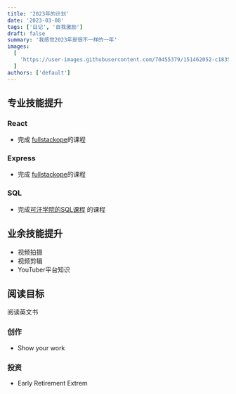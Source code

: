 ```yaml
---
title: '2023年的计划'
date: '2023-03-08'
tags: ['日记', '自我激励']
draft: false
summary: '我感觉2023年是很不一样的一年'
images:
  [
    'https://user-images.githubusercontent.com/70455379/151462052-c18350cf-a907-403e-908a-c29e0107abc4.png',
  ]
authors: ['default']
---
```


## 专业技能提升

### React

- 完成 [fullstackope](https://fullstackopen.com/)的课程

### Express

- 完成 [fullstackope](https://fullstackopen.com/)的课程

### SQL

- 完成[可汗学院的SQL课程](https://www.khanacademy.org/computing/computer-programming/sql/) 的课程

## 业余技能提升

- 视频拍摄
- 视频剪辑
- YouTuber平台知识

## 阅读目标

阅读英文书

### 创作

- Show your work

### 投资

- Early Retirement Extrem
